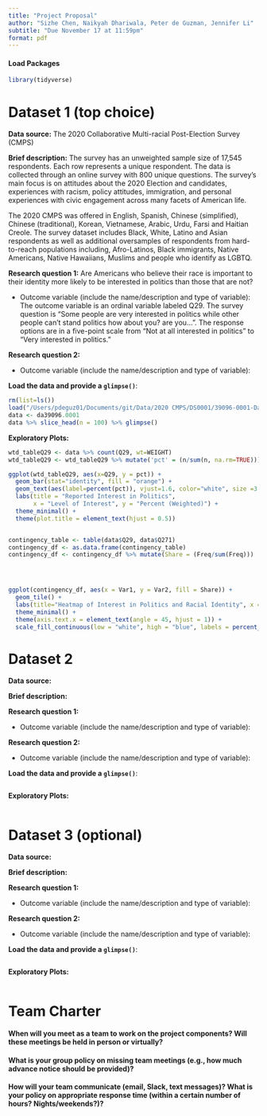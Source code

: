 ```yaml
---
title: "Project Proposal"
author: "Sizhe Chen, Naikyah Dhariwala, Peter de Guzman, Jennifer Li"
subtitle: "Due November 17 at 11:59pm"
format: pdf
---
```


#### Load Packages

```r
library(tidyverse)
```

# Dataset 1 (top choice)

**Data source:** The 2020 Collaborative Multi-racial Post-Election Survey (CMPS)

**Brief description:** The survey has an unweighted sample size of 17,545 respondents. Each row represents a unique respondent. The data is collected through an online survey with 800 unique questions. The survey's main focus is on attitudes about the 2020 Election and candidates, experiences with racism, policy attitudes, immigration, and personal experiences with civic engagement across many facets of American life.

The 2020 CMPS was offered in English, Spanish, Chinese (simplified), Chinese (traditional), Korean, Vietnamese, Arabic, Urdu, Farsi and Haitian Creole. The survey dataset includes Black, White, Latino and Asian respondents as well as additional oversamples of respondents from hard-to-reach populations including, Afro-Latinos, Black immigrants, Native Americans, Native Hawaiians, Muslims and people who identify as LGBTQ.

**Research question 1:** Are Americans who believe their race is important to their identity more likely to be interested in politics than those that are not?

-   Outcome variable (include the name/description and type of variable): The outcome variable is an ordinal variable labeled Q29. The survey question is "Some people are very interested in politics while other people can't stand politics how about you? are you...". The response options are in a five-point scale from "Not at all interested in politics" to "Very interested in politics."

**Research question 2:**

-   Outcome variable (include the name/description and type of variable):

**Load the data and provide a `glimpse()`**:

```r
rm(list=ls())
load("/Users/pdeguz01/Documents/git/Data/2020 CMPS/DS0001/39096-0001-Data.rda")
data <- da39096.0001
data %>% slice_head(n = 100) %>% glimpse()
```

**Exploratory Plots:**

```r
wtd_tableQ29 <- data %>% count(Q29, wt=WEIGHT)
wtd_tableQ29 <- wtd_tableQ29 %>% mutate('pct' = (n/sum(n, na.rm=TRUE)))

ggplot(wtd_tableQ29, aes(x=Q29, y = pct)) +
  geom_bar(stat="identity", fill = "orange") +
  geom_text(aes(label=percent(pct)), vjust=1.6, color="white", size =3.5) +
  labs(title = "Reported Interest in Politics", 
       x = "Level of Interest", y = "Percent (Weighted)") +
  theme_minimal() +
  theme(plot.title = element_text(hjust = 0.5))


contingency_table <- table(data$Q29, data$Q271)
contingency_df <- as.data.frame(contingency_table)
contingency_df <- contingency_df %>% mutate(Share = (Freq/sum(Freq)))




ggplot(contingency_df, aes(x = Var1, y = Var2, fill = Share)) +
  geom_tile() +
  labs(title="Heatmap of Interest in Politics and Racial Identity", x = "Interest in Politics", y = "Importance of Racial Identity") +
  theme_minimal() + 
  theme(axis.text.x = element_text(angle = 45, hjust = 1)) +
  scale_fill_continuous(low = "white", high = "blue", labels = percent_format(scale = 100)) 
```

# Dataset 2

**Data source:**

**Brief description:**

**Research question 1:**

-   Outcome variable (include the name/description and type of variable):

**Research question 2:**

-   Outcome variable (include the name/description and type of variable):

**Load the data and provide a `glimpse()`**:

```r

```

**Exploratory Plots:**

```r

```

# 

# Dataset 3 (optional)

**Data source:**

**Brief description:**

**Research question 1:**

-   Outcome variable (include the name/description and type of variable):

**Research question 2:**

-   Outcome variable (include the name/description and type of variable):

**Load the data and provide a `glimpse()`**:

```r

```

**Exploratory Plots:**

```r

```

# 

# Team Charter

#### When will you meet as a team to work on the project components? Will these meetings be held in person or virtually?

#### What is your group policy on missing team meetings (e.g., how much advance notice should be provided)?

#### How will your team communicate (email, Slack, text messages)? What is your policy on appropriate response time (within a certain number of hours? Nights/weekends?)?

#### 
